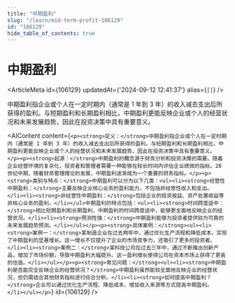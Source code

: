 ```yaml
---
title: "中期盈利"
slug: "/learn/mid-term-profit-106129"
id: "106129"
hide_table_of_contents: true
---
```



# 中期盈利

<ArticleMeta id={106129} updatedAt={'2024-09-12 12:41:37'} alias={`[]`} />
<div className='border-solid border-b border-t-0 my-4 border-[var(--ifm-color-gray-300)]' />

中期盈利指企业或个人在一定时期内（通常是 1 年到 3 年）的收入减去支出后所获得的盈利。与短期盈利和长期盈利相比，中期盈利更能反映企业或个人的经营状况和未来发展趋势，因此在投资决策中具有重要意义。

<AIContent content={`<p><strong>定义：</strong>中期盈利指企业或个人在一定时期内（通常是 1 年到 3 年）的收入减去支出后所获得的盈利。与短期盈利和长期盈利相比，中期盈利更能反映企业或个人的经营状况和未来发展趋势，因此在投资决策中具有重要意义。</p><p><strong>起源：</strong>中期盈利的概念源于财务分析和投资决策的需要。随着企业经营环境的复杂化，投资者和管理者需要一种能够在较长时间内评估企业绩效的指标。20 世纪中期，随着财务管理理论的发展，中期盈利逐渐成为一个重要的财务指标。</p><p><strong>类别与特点：</strong>中期盈利可以分为以下几类：<ul><li><strong>经营性中期盈利：</strong>主要反映企业核心业务的盈利能力，不包括非经常性收入和支出。</li><li><strong>非经营性中期盈利：</strong>包括企业的投资收益、资产处置收益等非核心业务的盈利。</li></ul>中期盈利的特点包括：<ul><li><strong>时间跨度适中：</strong>相比短期盈利和长期盈利，中期盈利的时间跨度适中，能够更全面地反映企业的经营状况。</li><li><strong>预测性强：</strong>中期盈利能够为投资者提供较为可靠的未来发展趋势预测。</li></ul></p><p><strong>具体案例：</strong><ul><li><strong>案例一：</strong>某制造企业在过去两年中，通过优化生产流程和降低成本，实现了中期盈利的显著增长。这一增长不仅提升了企业的市场竞争力，还吸引了更多的投资者。</li><li><strong>案例二：</strong>某科技公司在过去三年中，通过不断推出创新产品，增加了市场份额，导致中期盈利大幅提升。这一盈利增长使得公司在资本市场上获得了更高的估值。</li></ul></p><p><strong>常见问题：</strong><ul><li><strong>中期盈利是否能完全反映企业的经营状况？</strong>中期盈利虽然能较全面地反映企业的经营状况，但仍需结合其他财务指标进行综合分析。</li><li><strong>如何提高中期盈利？</strong>企业可以通过优化生产流程、降低成本、增加收入来源等方式提高中期盈利。</li></ul></p>`} id={106129} />
